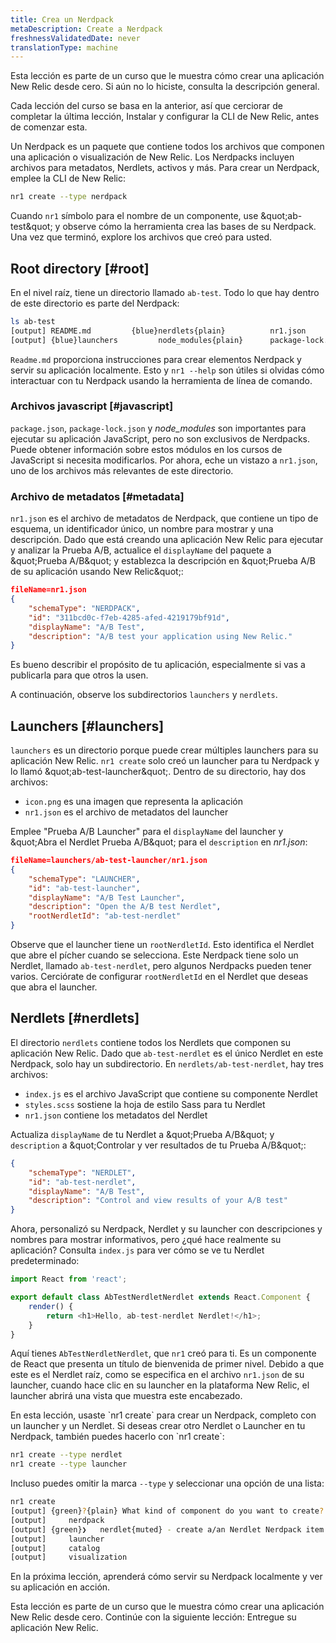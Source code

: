 ```yaml
---
title: Crea un Nerdpack
metaDescription: Create a Nerdpack
freshnessValidatedDate: never
translationType: machine
---
```


<Callout variant="tip">
  Esta lección es parte de un curso que le muestra cómo crear una aplicación New Relic desde cero. Si aún no lo hiciste, consulta la descripción general.

  Cada lección del curso se basa en la anterior, así que cerciorar de completar la última lección, Instalar y configurar la CLI de New Relic, antes de comenzar esta.
</Callout>

Un Nerdpack es un paquete que contiene todos los archivos que componen una aplicación o visualización de New Relic. Los Nerdpacks incluyen archivos para metadatos, Nerdlets, activos y más. Para crear un Nerdpack, emplee la CLI de New Relic:

```bash
nr1 create --type nerdpack
```

Cuando `nr1` símbolo para el nombre de un componente, use &amp;quot;ab-test&amp;quot; y observe cómo la herramienta crea las bases de su Nerdpack. Una vez que terminó, explore los archivos que creó para usted.

## Root directory [#root]

En el nivel raíz, tiene un directorio llamado `ab-test`. Todo lo que hay dentro de este directorio es parte del Nerdpack:

```bash
ls ab-test
[output] README.md         {blue}nerdlets{plain}          nr1.json          package.json
[output] {blue}launchers         node_modules{plain}      package-lock.json
```

`Readme.md` proporciona instrucciones para crear elementos Nerdpack y servir su aplicación localmente. Esto y `nr1 --help` son útiles si olvidas cómo interactuar con tu Nerdpack usando la herramienta de línea de comando.

### Archivos javascript [#javascript]

`package.json`, `package-lock.json` y *node\_modules* son importantes para ejecutar su aplicación JavaScript, pero no son exclusivos de Nerdpacks. Puede obtener información sobre estos módulos en los cursos de JavaScript si necesita modificarlos. Por ahora, eche un vistazo a `nr1.json`, uno de los archivos más relevantes de este directorio.

### Archivo de metadatos [#metadata]

`nr1.json` es el archivo de metadatos de Nerdpack, que contiene un tipo de esquema, un identificador único, un nombre para mostrar y una descripción. Dado que está creando una aplicación New Relic para ejecutar y analizar la Prueba A/B, actualice el `displayName` del paquete a &amp;quot;Prueba A/B&amp;quot; y establezca la descripción en &amp;quot;Prueba A/B de su aplicación usando New Relic&amp;quot;:

```json
fileName=nr1.json
{
    "schemaType": "NERDPACK",
    "id": "311bcd0c-f7eb-4285-afed-4219179bf91d",
    "displayName": "A/B Test",
    "description": "A/B test your application using New Relic."
}
```

Es bueno describir el propósito de tu aplicación, especialmente si vas a publicarla para que otros la usen.

A continuación, observe los subdirectorios `launchers` y `nerdlets`.

## Launchers [#launchers]

`launchers` es un directorio porque puede crear múltiples launchers para su aplicación New Relic. `nr1 create` solo creó un launcher para tu Nerdpack y lo llamó &amp;quot;ab-test-launcher&amp;quot;. Dentro de su directorio, hay dos archivos:

* `icon.png` es una imagen que representa la aplicación
* `nr1.json` es el archivo de metadatos del launcher

Emplee &quot;Prueba A/B Launcher&quot; para el `displayName` del launcher y &amp;quot;Abra el Nerdlet Prueba A/B&amp;quot; para el `description` en *nr1.json*:

```json
fileName=launchers/ab-test-launcher/nr1.json
{
    "schemaType": "LAUNCHER",
    "id": "ab-test-launcher",
    "displayName": "A/B Test Launcher",
    "description": "Open the A/B test Nerdlet",
    "rootNerdletId": "ab-test-nerdlet"
}
```

Observe que el launcher tiene un `rootNerdletId`. Esto identifica el Nerdlet que abre el pícher cuando se selecciona. Este Nerdpack tiene solo un Nerdlet, llamado `ab-test-nerdlet`, pero algunos Nerdpacks pueden tener varios. Cerciórate de configurar `rootNerdletId` en el Nerdlet que deseas que abra el launcher.

## Nerdlets [#nerdlets]

El directorio `nerdlets` contiene todos los Nerdlets que componen su aplicación New Relic. Dado que `ab-test-nerdlet` es el único Nerdlet en este Nerdpack, solo hay un subdirectorio. En `nerdlets/ab-test-nerdlet`, hay tres archivos:

* `index.js` es el archivo JavaScript que contiene su componente Nerdlet
* `styles.scss` sostiene la hoja de estilo Sass para tu Nerdlet
* `nr1.json` contiene los metadatos del Nerdlet

Actualiza `displayName` de tu Nerdlet a &amp;quot;Prueba A/B&amp;quot; y `description` a &amp;quot;Controlar y ver resultados de tu Prueba A/B&amp;quot;:

```json fileName=nerdlets/ab-test-nerdlet/nr1.json
{
    "schemaType": "NERDLET",
    "id": "ab-test-nerdlet",
    "displayName": "A/B Test",
    "description": "Control and view results of your A/B test"
}
```

Ahora, personalizó su Nerdpack, Nerdlet y su launcher con descripciones y nombres para mostrar informativos, pero ¿qué hace realmente su aplicación? Consulta `index.js` para ver cómo se ve tu Nerdlet predeterminado:

```js fileName=nerdlets/ab-test-nerdlet/index.js
import React from 'react';

export default class AbTestNerdletNerdlet extends React.Component {
    render() {
        return <h1>Hello, ab-test-nerdlet Nerdlet!</h1>;
    }
}
```

Aquí tienes `AbTestNerdletNerdlet`, que `nr1` creó para ti. Es un componente de React que presenta un título de bienvenida de primer nivel. Debido a que este es el Nerdlet raíz, como se especifica en el archivo `nr1.json` de su launcher, cuando hace clic en su launcher en la plataforma New Relic, el launcher abrirá una vista que muestra este encabezado.

<Callout variant="tip">
  En esta lección, usaste `nr1 create` para crear un Nerdpack, completo con un launcher y un Nerdlet. Si deseas crear otro Nerdlet o Launcher en tu Nerdpack, también puedes hacerlo con `nr1 create`:

  ```sh
  nr1 create --type nerdlet
  nr1 create --type launcher
  ```

  Incluso puedes omitir la marca `--type` y seleccionar una opción de una lista:

  ```sh
  nr1 create
  [output] {green}?{plain} What kind of component do you want to create? {muted}› - Use arrow-keys. Return to submit.
  [output]     nerdpack
  [output] {green}❯   nerdlet{muted} - create a/an Nerdlet Nerdpack item inside your Nerdpack.
  [output]     launcher
  [output]     catalog
  [output]     visualization
  ```
</Callout>

En la próxima lección, aprenderá cómo servir su Nerdpack localmente y ver su aplicación en acción.

<Callout variant="tip">
  Esta lección es parte de un curso que le muestra cómo crear una aplicación New Relic desde cero. Continúe con la siguiente lección: Entregue su aplicación New Relic.
</Callout>
